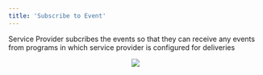 ```yaml
---
title: 'Subscribe to Event'
---
```


Service Provider subcribes the events so that they can receive any events from programs in which service provider is configured for deliveries

<p align="center">
  <img src="/images/subscribeevent.svg" />
</p>
